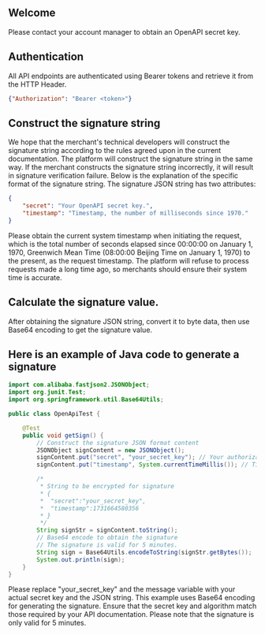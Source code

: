 ## Welcome

Please contact your account manager to obtain an OpenAPI secret key.


## Authentication

All API endpoints are authenticated using Bearer tokens and retrieve it from the HTTP Header.

```json
{"Authorization": "Bearer <token>"}
```

## Construct the signature string

We hope that the merchant's technical developers will construct the signature string according to the rules agreed upon in the current documentation. The platform will construct the signature string in the same way. If the merchant constructs the signature string incorrectly, it will result in signature verification failure. Below is the explanation of the specific format of the signature string. The signature JSON string has two attributes:

```json
{
    "secret": "Your OpenAPI secret key.",
    "timestamp": "Timestamp, the number of milliseconds since 1970."
}
```

Please obtain the current system timestamp when initiating the request, which is the total number of seconds elapsed since 00:00:00 on January 1, 1970, Greenwich Mean Time (08:00:00 Beijing Time on January 1, 1970) to the present, as the request timestamp. The platform will refuse to process requests made a long time ago, so merchants should ensure their system time is accurate.

## Calculate the signature value.

After obtaining the signature JSON string, convert it to byte data, then use Base64 encoding to get the signature value.

## Here is an example of Java code to generate a signature

``` java
import com.alibaba.fastjson2.JSONObject;
import org.junit.Test;
import org.springframework.util.Base64Utils;

public class OpenApiTest {

    @Test
    public void getSign() {
        // Construct the signature JSON format content
        JSONObject signContent = new JSONObject();
        signContent.put("secret", "your_secret_key"); // Your authorization key
        signContent.put("timestamp", System.currentTimeMillis()); // Timestamp, the number of milliseconds since 1970

        /*
         * String to be encrypted for signature
         * {
         *  "secret":"your_secret_key",
         *  "timestamp":1731664580356
         * }
         */
        String signStr = signContent.toString();
        // Base64 encode to obtain the signature
        // The signature is valid for 5 minutes.
        String sign = Base64Utils.encodeToString(signStr.getBytes());
        System.out.println(sign);
    }
}

```

Please replace "your_secret_key" and the message variable with your actual secret key and the JSON string. This example uses Base64 encoding for generating the signature. Ensure that the secret key and algorithm match those required by your API documentation.
<Warning>Please note that the signature is only valid for 5 minutes.</Warning>
